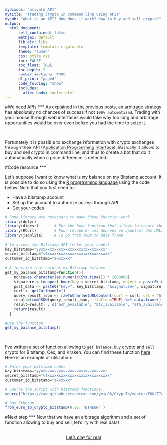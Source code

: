 ```yaml
---
mydisqus: "private_API"
mytitle: "Trading crypto in command line using APIs"
mysub: "What is an API? How does it work? How to buy and sell crypto?"
output:
  html_document:
      self_contained: false    
      mathjax: default
      lib_dir: libs
      template: template_crypto.html
      theme: "lumen"
      css: style.css
      toc: FALSE
      toc_float: TRUE
      toc_depth: 2
      number_sections: TRUE
      df_print: "paged"
      code_folding: "show"
      includes: 
        after_body: footer.html
---
```



<div class="mycontent">









#We need APIs
***
As explained in the previous posts, an arbitrage strategy has absolutely no chances of success if not `100% automatized`. Trading with your mouse through web interfaces would take way too long and arbitrage opportunities would be over even before you had the time to seize it.

<br>

Fortunately it is possible to exchange information with crypto exchanges through their API ([Application Programming Interface](https://en.wikipedia.org/wiki/Application_programming_interface)). Basically it allows to buy and sell crypto in command line, and thus to create a bot that do it automatically when a price difference is detected.




#Code resource
***

Let's suppose I want to know what is my balance on my Bitstamp account. It is possible to do so using the [R programming language](https://www.r-project.org) using the code below. Note that you first need to:

- Have a bitstamp account
- Set up the account to authorize access through API
- Get your codes

```r
# Some library are necessary to make these function work
library(dplyr)
library(digest)       # For the hmac function that allows to create the signature
library(RCurl)        # Pour récupérer les données en appelant des URLS
library(jsonlite)     # To go from JSON to data frame
  
# to access the Bitstamp API (enter your codes)
key_bitstamp="yyxxxxxxxxxxxxxxxxxxxxxxxxxxxxx"
secret_bitstamp="vfxxxxxxxxxxxxxxxxxxxxxxxxxxxx"
customer_id_bitstamp="zxxxxxx"
  
# A function that returns my Bitstamp balance
get_my_balance_bitstamp=function(){
    nonce=as.character(as.numeric(Sys.time()) * 1000000)
    signature = toupper( hmac(key = secret_bitstamp, object = paste0( nonce, customer_id_bitstamp, key_bitstamp), algo = "sha256"))
    post_data <- paste0("key=", key_bitstamp, "&signature=", signature, "&nonce=", nonce)
    curl <- getCurlHandle()
    query_result_json <- rawToChar(getURLContent(curl = curl, url = "https://www.bitstamp.net/api/v2/balance/", binary = TRUE, postfields = post_data))
    result=fromJSON(query_result_json,  flatten=TRUE) %>% data.frame()
    result=result[ , c("bch_available", "btc_available", "eth_available", "eur_available", "ltc_available", "xrp_available")]
    return(result)
  }
  
#Use the function
get_my_balance_bitstamp()
```

<br>

I've written a [set of function](https://github.com/ymju86/Cryp-To/tree/master/FUNCTIONS) allowing to `get balance`, `buy` crypto and `sell` crypto for Bitstamp, Cex, and Kraken. You can find these function [here](https://github.com/ymju86/Cryp-To/tree/master/FUNCTIONS). Here is an example of utilization:

```r
# Enter your bitstamp codes
key_bitstamp="yyxxxxxxxxxxxxxxxxxxxxxxxxxxxxx"
secret_bitstamp="vfxxxxxxxxxxxxxxxxxxxxxxxxxxxx"
customer_id_bitstamp="zxxxxxx"

# Source the script with bitstamp functions:
source("https://raw.githubusercontent.com/ymju86/Cryp-To/master/FUNCTIONS/Private_API_Functions_Bitstamp.R")

# Buy Etherum
from_euro_to_crypto_bitstamp(0.05, "ETHEUR" )
```




#Next step
***
Now that we have an arbitrage algorithm and a set of function allowing to buy and sell, let's try with real data!

<br>
<center>
<a class="btn btn-primary" href="https://ymju86.github.io/Crypto-Arbitrage/CONTENT/arbitrage.html">Let's play for real</a>
</center>
<br><br>


</div>













